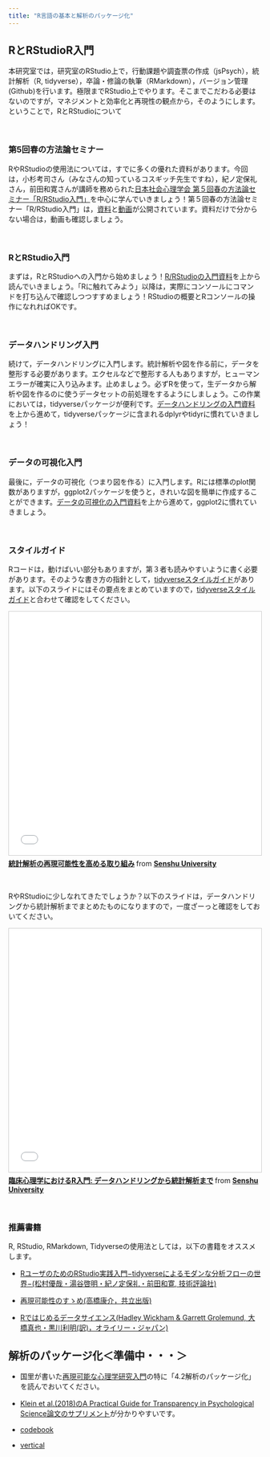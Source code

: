 ```yaml
---
title: "R言語の基本と解析のパッケージ化"
---
```

## RとRStudioR入門

本研究室では，研究室のRStudio上で，行動課題や調査票の作成（jsPsych），統計解析（R, tidyverse），卒論・修論の執筆（RMarkdown），バージョン管理(Github)を行います。極限までRStudio上でやります。そこまでこだわる必要はないのですが，マネジメントと効率化と再現性の観点から，そのようにします。ということで，RとRStudioについて

<br>

### 第5回春の方法論セミナー

RやRStudioの使用法については，すでに多くの優れた資料があります。今回は，小杉考司さん（みなさんの知っているコスギッチ先生ですね），紀ノ定保礼さん，前田和寛さんが講師を務められた[日本社会心理学会 第５回春の方法論セミナー「R/RStudio入門」](http://www.socialpsychology.jp/seminar/seminar_180321.html)を中心に学んでいきましょう！第５回春の方法論セミナー「R/RStudio入門」は，[資料](https://kazutan.github.io/JSSP2018_spring/index.html)と[動画](https://www.youtube.com/playlist?list=PL7OS4lcGSZ3B1R3kbwu57jPNEpacCCAwP)が公開されています。資料だけで分からない場合は，動画も確認しましょう。

<br>

### RとRStudio入門

まずは，RとRStudioへの入門から始めましょう！[R/RStudioの入門資料](https://kazutan.github.io/JSSP2018_spring/intro_rstudio.html)を上から読んでいきましょう。「Rに触れてみよう」以降は，実際にコンソールにコマンドを打ち込んで確認しつつすすめましょう！RStudioの概要とRコンソールの操作になれればOKです。

<br>

### データハンドリング入門

続けて，データハンドリングに入門します。統計解析や図を作る前に，データを整形する必要があります。エクセルなどで整形する人もありますが，ヒューマンエラーが確実に入り込みます。止めましょう。必ずRを使って，生データから解析や図を作るのに使うデータセットの前処理をするようにしましょう。この作業においては，tidyverseパッケージが便利です。[データハンドリングの入門資料](https://kazutan.github.io/JSSP2018_spring/data_handling.html)を上から進めて，tidyverseパッケージに含まれるdplyrやtidyrに慣れていきましょう！

<br>

### データの可視化入門

最後に，データの可視化（つまり図を作る）に入門します。Rには標準のplot関数がありますが，ggplot2パッケージを使うと，きれいな図を簡単に作成することができます。[データの可視化の入門資料](https://kazutan.github.io/JSSP2018_spring/visualization.html)を上から進めて，ggplot2に慣れていきましょう。

<br>

### スタイルガイド

Rコードは，動けばいい部分もありますが，第３者も読みやすいように書く必要があります。そのような書き方の指針として，[tidyverseスタイルガイド](https://style.tidyverse.org/)があります。以下のスライドにはその要点をまとめていますので，[tidyverseスタイルガイド](https://style.tidyverse.org/)と合わせて確認をしてください。

<iframe src="//www.slideshare.net/slideshow/embed_code/key/wNlFMYILtIJT0X?startSlide=21" width="595" height="485" frameborder="0" marginwidth="0" marginheight="0" scrolling="no" style="border:1px solid #CCC; border-width:1px; margin-bottom:5px; max-width: 100%;" allowfullscreen> </iframe> <div style="margin-bottom:5px"> <strong> <a href="//www.slideshare.net/YoshihikoKunisato/ss-77835559" title="統計解析の再現可能性を高める取り組み" target="_blank">統計解析の再現可能性を高める取り組み</a> </strong> from <strong><a href="//www.slideshare.net/YoshihikoKunisato" target="_blank">Senshu University</a></strong> </div>

<br>

RやRStudioに少しなれてきたでしょうか？以下のスライドは，データハンドリングから統計解析までまとめたものになりますので，一度ざーっと確認をしておいてください。

<iframe src="//www.slideshare.net/slideshow/embed_code/key/bdxbQ58hm1Bu5O" width="595" height="485" frameborder="0" marginwidth="0" marginheight="0" scrolling="no" style="border:1px solid #CCC; border-width:1px; margin-bottom:5px; max-width: 100%;" allowfullscreen> </iframe> <div style="margin-bottom:5px"> <strong> <a href="//www.slideshare.net/YoshihikoKunisato/r-74207682" title="臨床心理学におけるR入門: データハンドリングから統計解析まで" target="_blank">臨床心理学におけるR入門: データハンドリングから統計解析まで</a> </strong> from <strong><a href="https://www.slideshare.net/YoshihikoKunisato" target="_blank">Senshu University</a></strong> </div>

<br>

### 推薦書籍

R, RStudio, RMarkdown, Tidyverseの使用法としては，以下の書籍をオススメします。

- [RユーザのためのRStudio実践入門−tidyverseによるモダンな分析フローの世界−(松村優哉・湯谷啓明・紀ノ定保礼・前田和寛, 技術評論社)](https://www.amazon.co.jp/dp/4774198536/ref=cm_sw_em_r_mt_dp_U_UOWoEbZT5F0ET)

- [再現可能性のすゝめ(高橋康介，共立出版)](https://www.amazon.co.jp/dp/4320112431/ref=cm_sw_em_r_mt_dp_U_7OWoEbBG1R974)

- [Rではじめるデータサイエンス(Hadley Wickham & Garrett Grolemund, 大橋真也・黒川利明(訳)，オライリー・ジャパン)](https://www.amazon.co.jp/dp/487311814X/ref=cm_sw_em_r_mt_dp_U_3OWoEbHD8BA75)

## 解析のパッケージ化＜準備中・・・＞

- 国里が書いた[再現可能な心理学研究入門](https://psyarxiv.com/x8js5/)の特に「4.2解析のパッケージ化」を読んでおいてください。

- [Klein et al.(2018)のA Practical Guide for Transparency in Psychological Science論文のサプリメント](https://psych-transparency-guide.uni-koeln.de/)が分かりやすいです。


- [codebook](http://www.martin-elff.net/knitr/memisc/codebook.html)


- [vertical](https://github.com/CrumpLab/vertical)


